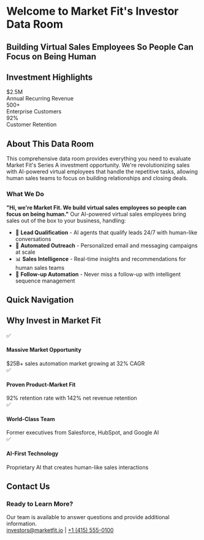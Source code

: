 
# Welcome to Market Fit's Investor Data Room

## Building Virtual Sales Employees So People Can Focus on Being Human

<div className="nx-mt-8 nx-rounded-lg nx-bg-gradient-to-r nx-from-primary-50 nx-to-primary-100 nx-p-8 dark:nx-from-primary-900/20 dark:nx-to-primary-800/20">
  <h2 className="nx-text-3xl nx-font-bold nx-mb-4">Investment Highlights</h2>
  <div className="nx-grid nx-grid-cols-1 nx-gap-4 md:nx-grid-cols-3">
    <div className="nx-text-center">
      <div className="nx-text-4xl nx-font-bold nx-text-primary-600">$2.5M</div>
      <div className="nx-text-sm nx-text-primary-700 dark:nx-text-primary-400">Annual Recurring Revenue</div>
    </div>
    <div className="nx-text-center">
      <div className="nx-text-4xl nx-font-bold nx-text-primary-600">500+</div>
      <div className="nx-text-sm nx-text-primary-700 dark:nx-text-primary-400">Enterprise Customers</div>
    </div>
    <div className="nx-text-center">
      <div className="nx-text-4xl nx-font-bold nx-text-primary-600">92%</div>
      <div className="nx-text-sm nx-text-primary-700 dark:nx-text-primary-400">Customer Retention</div>
    </div>
  </div>
</div>

## About This Data Room

This comprehensive data room provides everything you need to evaluate Market Fit's Series A investment opportunity. We're revolutionizing sales with AI-powered virtual employees that handle the repetitive tasks, allowing human sales teams to focus on building relationships and closing deals.

### What We Do

**"Hi, we're Market Fit. We build virtual sales employees so people can focus on being human."** Our AI-powered virtual sales employees bring sales out of the box to your business, handling:

- 🤖 **Lead Qualification** - AI agents that qualify leads 24/7 with human-like conversations
- 📧 **Automated Outreach** - Personalized email and messaging campaigns at scale
- 📊 **Sales Intelligence** - Real-time insights and recommendations for human sales teams
- 🔄 **Follow-up Automation** - Never miss a follow-up with intelligent sequence management

## Quick Navigation

<div className="nx-mt-8 nx-grid nx-grid-cols-1 nx-gap-4 md:nx-grid-cols-2 lg:nx-grid-cols-3">
  <NavigationCard 
    href="/executive-summary" 
    title="Executive Summary" 
    description="Complete overview of the opportunity"
    icon="📋"
  />
  
  <NavigationCard 
    href="/company" 
    title="Company Overview" 
    description="Vision, mission, and business model"
    icon="🏢"
  />
  
  <NavigationCard 
    href="/product" 
    title="Product & Technology" 
    description="AI platform and virtual sales employees"
    icon="🤖"
  />
  
  <NavigationCard 
    href="/market" 
    title="Market Opportunity" 
    description="TAM analysis and growth potential"
    icon="📊"
  />
  
  <NavigationCard 
    href="/traction" 
    title="Traction & Metrics" 
    description="Growth metrics and customer success"
    icon="📈"
  />
  
  <NavigationCard 
    href="/financials" 
    title="Financials" 
    description="Financial statements and projections"
    icon="💰"
  />
</div>

## Why Invest in Market Fit

<div className="nx-mt-8 nx-space-y-4">
  <div className="nx-flex nx-items-start nx-gap-3">
    <span className="nx-text-2xl">✅</span>
    <div>
      <h4 className="nx-font-semibold">Massive Market Opportunity</h4>
      <span className="nx-text-sm nx-text-gray-600 dark:nx-text-gray-400">$25B+ sales automation market growing at 32% CAGR</span>
    </div>
  </div>
  
  <div className="nx-flex nx-items-start nx-gap-3">
    <span className="nx-text-2xl">✅</span>
    <div>
      <h4 className="nx-font-semibold">Proven Product-Market Fit</h4>
      <span className="nx-text-sm nx-text-gray-600 dark:nx-text-gray-400">92% retention rate with 142% net revenue retention</span>
    </div>
  </div>
  
  <div className="nx-flex nx-items-start nx-gap-3">
    <span className="nx-text-2xl">✅</span>
    <div>
      <h4 className="nx-font-semibold">World-Class Team</h4>
      <span className="nx-text-sm nx-text-gray-600 dark:nx-text-gray-400">Former executives from Salesforce, HubSpot, and Google AI</span>
    </div>
  </div>
  
  <div className="nx-flex nx-items-start nx-gap-3">
    <span className="nx-text-2xl">✅</span>
    <div>
      <h4 className="nx-font-semibold">AI-First Technology</h4>
      <span className="nx-text-sm nx-text-gray-600 dark:nx-text-gray-400">Proprietary AI that creates human-like sales interactions</span>
    </div>
  </div>
</div>

## Contact Us

<div className="nx-mt-8 nx-rounded-lg nx-bg-gray-50 nx-border nx-border-gray-200 nx-p-6 dark:nx-bg-gray-800 dark:nx-border-gray-700">
  <h3 className="nx-text-lg nx-font-semibold nx-mb-2">Ready to Learn More?</h3>
  <span className="nx-text-sm nx-mb-4">Our team is available to answer questions and provide additional information.</span>
  <div className="nx-flex nx-gap-4">
    <a href="mailto:investors@marketfit.io" className="nx-text-primary-600 hover:nx-underline">investors@marketfit.io</a>
    <span className="nx-text-gray-400">|</span>
    <a href="tel:+14155550100" className="nx-text-primary-600 hover:nx-underline">+1 (415) 555-0100</a>
  </div>
</div> 